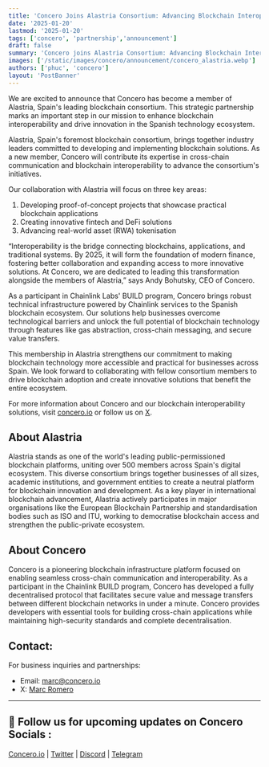 ```yaml
---
title: 'Concero Joins Alastria Consortium: Advancing Blockchain Interoperability in Spain'
date: '2025-01-20'
lastmod: '2025-01-20'
tags: ['concero', 'partnership','announcement']
draft: false
summary: 'Concero joins Alastria Consortium: Advancing Blockchain Interoperability in Spain'
images: ['/static/images/concero/announcement/concero_alastria.webp']
authors: ['phuc', 'concero']
layout: 'PostBanner'
---
```

We are excited to announce that Concero has become a member of Alastria, Spain's leading blockchain consortium. This strategic partnership marks an important step in our mission to enhance blockchain interoperability and drive innovation in the Spanish technology ecosystem.

Alastria, Spain's foremost blockchain consortium, brings together industry leaders committed to developing and implementing blockchain solutions. As a new member, Concero will contribute its expertise in cross-chain communication and blockchain interoperability to advance the consortium's initiatives.

Our collaboration with Alastria will focus on three key areas:

1. Developing proof-of-concept projects that showcase practical blockchain applications
2. Creating innovative fintech and DeFi solutions
3. Advancing real-world asset (RWA) tokenisation

“Interoperability is the bridge connecting blockchains, applications, and traditional systems. By 2025, it will form the foundation of modern finance, fostering better collaboration and expanding access to more innovative solutions. At Concero, we are dedicated to leading this transformation alongside the members of Alastria,” says Andy Bohutsky, CEO of Concero.

As a participant in Chainlink Labs' BUILD program, Concero brings robust technical infrastructure powered by Chainlink services to the Spanish blockchain ecosystem. Our solutions help businesses overcome technological barriers and unlock the full potential of blockchain technology through features like gas abstraction, cross-chain messaging, and secure value transfers.

This membership in Alastria strengthens our commitment to making blockchain technology more accessible and practical for businesses across Spain. We look forward to collaborating with fellow consortium members to drive blockchain adoption and create innovative solutions that benefit the entire ecosystem.

For more information about Concero and our blockchain interoperability solutions, visit [concero.io](https://concero.io) or follow us on [X](https://x.com/concero_io).

## About Alastria

Alastria stands as one of the world's leading public-permissioned blockchain platforms, uniting over 500 members across Spain's digital ecosystem. This diverse consortium brings together businesses of all sizes, academic institutions, and government entities to create a neutral platform for blockchain innovation and development. As a key player in international blockchain advancement, Alastria actively participates in major organisations like the European Blockchain Partnership and standardisation bodies such as ISO and ITU, working to democratise blockchain access and strengthen the public-private ecosystem.

## About Concero

Concero is a pioneering blockchain infrastructure platform focused on enabling seamless cross-chain communication and interoperability. As a participant in the Chainlink BUILD program, Concero has developed a fully decentralised protocol that facilitates secure value and message transfers between different blockchain networks in under a minute. Concero provides developers with essential tools for building cross-chain applications while maintaining high-security standards and complete decentralisation.

## Contact:

For business inquiries and partnerships:

- Email: marc@concero.io
- X: [Marc Romero](https://x.com/marcromerona)

---

## 🤝 Follow us for upcoming updates on Concero Socials :

[Concero.io](https://concero.io) | [Twitter](https://x.com/concero_io) | [Discord](https://discord.com/invite/lanca) | [Telegram](https://t.me/concero_news)